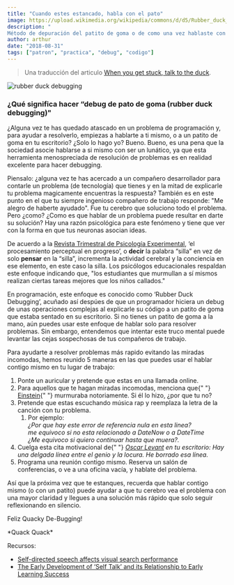 ```yaml
---
title: "Cuando estes estancado, habla con el pato"
image: https://upload.wikimedia.org/wikipedia/commons/d/d5/Rubber_duck_assisting_with_debugging.jpg
description: "
Método de depuración del patito de goma o de como una vez hablaste con un patito de goma y resolviste un problema en el cual estabas estancado"
author: arthur
date: "2018-08-31"
tags: ["patron", "practica", "debug", "codigo"]
---
```


> Una traducción del articulo [When you get stuck, talk to the duck](http://blog.mindovermachines.com/when-you-get-stuck-talk-to-the-duck).

<img
  src="https://upload.wikimedia.org/wikipedia/commons/d/d5/Rubber_duck_assisting_with_debugging.jpg"
  alt="rubber duck debugging"
/>

### ¿Qué significa hacer “debug de pato de goma (rubber duck debugging)"

¿Alguna vez te has quedado atascado en un problema de programación y, para
ayudar a resolverlo, empiezas a hablarte a ti mismo, o a un patito de goma
en tu escritorio? ¿Solo lo hago yo? Bueno. Bueno, es una pena que la
sociedad asocie hablarse a si mismo con ser un lunático, ya que esta
herramienta menospreciada de resolución de problemas es en realidad
excelente para hacer debugging.

Piensalo: ¿alguna vez te has acercado a un compañero desarrollador para
contarle un problema (de tecnología) que tienes y en la mitad de
explicarle tu problema magicamente encuentras la respuesta? También es en
este punto en el que tu siempre ingenioso compañero de trabajo responde:
"Me alegro de haberte ayudado". Fue tu cerebro que soluciono todo el
problema. Pero ¿como? ¿Como es que hablar de un problema puede resultar en
darte su solución? Hay una razón psicológica para este fenómeno y tiene
que ver con la forma en que tus neuronas asocian ideas.

De acuerdo a la [Revista Trimestral de Psicología Experimental](http://www.tandfonline.com/doi/abs/10.1080/17470218.2011.647039?journalCode=pqje20), ‘el procesamiento perceptual en progreso’, o **decir** la palabra “silla” en vez de solo **pensar** en la “silla”, incrementa la actividad cerebral y la conciencia en ese elemento, en este caso la silla. Los psicólogos educacionales respaldan este enfoque indicando que, "los estudiantes que murmullan a sí mismos realizan ciertas tareas mejores que los niños callados."

En programación, este enfoque es conocido como ‘Rubber Duck Debugging’,
acuñado así despúes de que un programador hiciera un debug de unas
operaciones complejas al explicarle su código a un patito de goma que
estaba sentado en su escritorio. Si no tienes un patito de goma a la mano,
aún puedes usar este enfoque de hablar solo para resolver problemas. Sin
embargo, entendemos que intentar este truco mental puede levantar las
cejas sospechosas de tus compañeros de trabajo.

Para ayudarte a resolver problemas más rapido evitando las miradas
incomodas, hemos reunido 5 maneras en las que puedes usar el hablar
contigo mismo en tu lugar de trabajo:

<ol>
  <li>Ponte un auricular y pretende que estas en una llamada online.</li>
  <li>
    Para aquellos que te hagan miradas incomodas, menciona que{" "}
    <a href="http://www.albert-einstein.org/article_handicap.html">Einstein</a>{" "}
    murmuraba notoriamente. Si él lo hizo, ¿por que tu no?
  </li>
  <li>
    Pretende que estas escuchando música rap y reemplaza la letra de la canción
    con tu problema.
    <ol>
      <li>
        Por ejemplo:
        <br />
        <i>¿Por que hay este error de referencia nula en esta linea?</i>
        <br />
        <i>me equivoco si no esta relacionado a DateNow o a DateTime</i>
        <br />
        <i>¿Me equivoco si quiero continuar hasta que muera?.</i>
      </li>
    </ol>
  </li>
  <li>
    Cuelga esta cita motivacional de{" "}
    <i>
      <a href="https://en.wikipedia.org/wiki/Oscar_Levant">Oscar Levant</a> en
      tu escritorio: Hay una delgada línea entre el genio y la locura. He
      borrado esa línea.
    </i>
  </li>
  <li>
    Programa una reunión contigo mismo. Reserva un salón de conferencias, o ve a
    una oficina vacía, y hablate del problema.
  </li>
</ol>
<p>
  Así que la próxima vez que te estanques, recuerda que hablar contigo mismo (o
  con un patito) puede ayudar a que tu cerebro vea el problema con una mayor
  claridad y llegues a una solución más rápido que solo seguir reflexionando en
  silencio.
</p>
<p>Feliz Quacky De-Bugging!</p>
<p>*Quack Quack*</p>
<p />

Recursos:

- [Self-directed speech affects visual search performance](http://www.tandfonline.com/doi/abs/10.1080/17470218.2011.647039)
- [The Early Development of ‘Self Talk’ and its Relationship to Early Learning Success](https://students.education.unimelb.edu.au/LiteracyResearch/pub/Projects/OL/1SelfTalk_RBaker.pdf)
